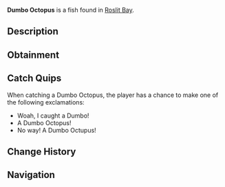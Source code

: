 {{FishInfobox
|image          = Dumbo Octopus.png
|rarity         = Legendary
|sea            = First Sea
|location       = [[Roslit Bay]]
|sublocation    = Coral Reef
|sources        = Fishing Rod
|radar_location = 
|prog_speed     = -15
|xp             = 400
|weather        = Rain
|time           = 
|season         = Winter
|bait           = Worm
|base_weight    = 4
|base_value     = 900
|weight_range   = 2.5
|base_chance    = 0.1
|base_resil     = 30
}}
'''Dumbo Octopus''' is a {{Rarity|Legendary}} fish found in [[Roslit Bay]].

== Description ==
{{Description|The Dumbo Octopus is a deep-sea dweller, named for its ear like fins that resemble the ears of Disney's famous elephant character. With a soft, gelatinous body and gentle movements, it glides through the oceans and coral reefs of Roslit Bay.|Bestiary Entry}}

== Obtainment ==
{{Description|Caught in Roslit Bays coral reef.|Bestiary Hint}}
{{Fish Availability|
Roslit Bay/Coral Reef
Roslit Bay/Surrounding Ocean
|top_rods      = 
Leviathan's Fang Rod\70217.4\207609.5;
Trident Rod\61972.16\196772.32;
Free Spirit Rod\58526.59\185832.03;
No-Life Rod\47325.34\142795.57;
Ethereal Prism Rod\47072.5\120506.92;
Flimsy Rod\29658.68\110020.44;
Training Rod\29768.87\119874.1;
Lucky Rod\28470.07\97893.12;
Azure Of Lagoon\41106.46\144311.01;
Firefly Rod\39972.58\135575.3;
Seraphic Rod\46364.91\123361.35;
Rod Of The Forgotten Fang\43327.76\120713.21;
Challenger's Rod\42718.07\123749.88;
Rod Of The Depths\39075.36\110373.37;
Zeus Rod\39028.1\114856.7;
Verdant Shear Rod\38606.89\111502.31;
Rod Of The Exalted One\37816.76\111825.3;
Blazebringer Rod\37120.74\109896.45;
Depthseeker Rod\35740.47\105133.5;
Avalanche Rod\32175.23\97158.78;
Volcanic Rod\30421.86\101272.93;
Steady Rod\12177.76\51207.29
|recommended   = Trident Rod
}}

== Catch Quips ==
When catching a Dumbo Octopus, the player has a chance to make one of the following exclamations:
* Woah, I caught a Dumbo!
* A Dumbo Octopus!
* No way! A Dumbo Octupus!

== Change History ==
{{Change History|{{subst:Current Version}}}}

== Navigation ==
{{Fish Navbox|Roslit Bay}}